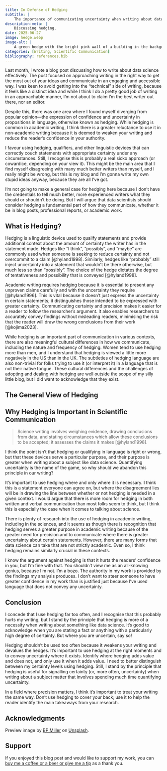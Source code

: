 ```yaml
---
title: In Defense of Hedging
subtitle: |
    The importance of communicating uncertainty when writing about data science.
description-meta: |
    Discussing hedging.
date: 2025-06-27
image: hedge.webp
image-alt: |
    A green hedge with the bright pink wall of a building in the background.
categories: [Writing, Scientific Communication]
bibliography: references.bib
---
```


Last month, I wrote a blog post discussing how to write about data science effectively. The post focused on approaching writing in the right way to get the most out of your ideas and communicate in an engaging and accessible way. I was keen to avoid getting into the "technical" side of writing, because it feels like a distinct idea and while I think I do a pretty good job of writing in an approachable manner, I'm not about to claim I'm the best writer out there, nor an editor.

Despite this, there was one area where I found myself diverging from popular opinion—the expression of confidence and uncertainty in propositions in language, otherwise known as hedging. While hedging is common in academic writing, I think there is a greater reluctance to use it in non-academic writing because it is deemed to weaken your writing and reduce the reader's confidence in your authority.

I favour using hedging, qualifiers, and other linguistic devices that can correctly couch statements with appropriate certainty under any circumstances. Still, I recognise this is probably a real sicko approach (or cowardice, depending on your view it). This might be the main area that I find myself disagreeing with many much better writers than myself, and I really might be wrong, but this is my blog and I'm gonna write my own stupid ideas anyway, because they are all I've got.

I'm not going to make a general case for hedging here because I don't have the credentials to tell much better, more experienced writers what they should or shouldn't be doing. But I will argue that data scientists should consider hedging a fundamental part of how they communicate, whether it be in blog posts, professional reports, or academic work.

## What is Hedging?

Hedging is a linguistic device used to qualify statements and provide additional context about the amount of certainty the writer has in the statement made. Hedges like "I think", "possibly", and "maybe" are commonly used when someone is seeking to reduce certainty and not overcommit to a claim [@hyland1998]. Similarly, hedges like "probably" still inject uncertainty into a statement that wouldn't be there otherwise, but much less so than "possibly". The choice of the hedge dictates the degree of tentativeness and possibility that is conveyed [@hyland1998].

Academic writing requires hedging because it is essential to present any unproven claims carefully and with the uncertainty they require [@hyland1996]. This is vital because it doesn't just express the uncertainty in certain statements; it distinguishes those intended to be expressed with greater certainty. Communicating certainty and precision makes it easier for a reader to follow the researcher's argument. It also enables researchers to accurately convey findings without misleading readers, minimising the risk that the reader will draw the wrong conclusions from their work [@kojima2023].

While hedging is an important part of communication in various contexts, there are also meaningful cultural differences in how we communicate, including the nature and frequency of hedging. Women tend to use hedging more than men, and I understand that hedging is viewed a little more negatively in the US than in the UK. The subtleties of hedging language are also non-trivial for folks trying to use it (or interpret it) in a language that is not their native tongue. These cultural differences and the challenges of adopting and dealing with hedging are well outside the scope of my silly little blog, but I did want to acknowledge that they exist.

## The General View of Hedging

## Why Hedging is Important in Scientific Communication

> Science writing involves weighing evidence, drawing conclusions from data, and stating circumstances which allow these conclusions to be accepted; it assesses the claims it makes [@hyland1998].

I think the point isn't that hedging or qualifying in language is right or wrong, but that these devices serve a particular purpose, and their purpose is greater when writing about a subject like data science. Quantifying uncertainty is the name of the game, so why should we abandon this principle in our writing?

It's important to use hedging where and only where it is necessary. I think this is a statement everyone can agree on, but where the disagreement lies will be in drawing the line between whether or not hedging is needed in a given context. I would argue that there is more room for hedging in both written and verbal communication than most folks seem to think, but I think this is especially the case when it comes to talking about science.

There is plenty of research into the use of hedging in academic writing, including in the sciences, and it seems as though there is recognition that hedging serves a greater purpose in academic writing because of the greater need for precision and to communicate where there is greater uncertainty about certain statements. However, there are many forms that data science can take that are not strictly academic. Even so, I think hedging remains similarly crucial in these contexts.

I know the argument against hedging is that it hurts the readers' confidence in you, but I'm fine with that. You shouldn't view me as an all-knowing genius, because I'm not. I'm a bozo. The authority in my work is provided by the findings my analysis produces. I don't want to steer someone to have greater confidence in my work than is justified just because I've used language that does not convey any uncertainty.

## Conclusion

I concede that I use hedging far too often, and I recognise that this probably hurts my writing, but I stand by the principle that hedging is more of a necessity when writing about something like data science. It's good to acknowledge when you are stating a fact or anything with a particularly high degree of certainty. But where you are uncertain, say so!

Hedging shouldn't be used too often because it weakens your writing and devalues the hedges. It's important to use hedging at the right moments and to convey uncertainty where it exists. Identify where hedging adds value and does not, and only use it when it adds value. I need to better distinguish between my certainty levels using hedging. Still, I stand by the principle that hedging is useful for signalling certainty (or, more often, uncertainty) when writing about a subject matter that involves spending much time quantifying uncertainty.

In a field where precision matters, I think it's important to treat your writing the same way. Don't use hedging to cover your back; use it to help the reader identify the main takeaways from your research.

## Acknowledgments {.appendix}

Preview image by [BP Miller](https://unsplash.com/@bp_miller) on [Unsplash](https://unsplash.com/photos/green-grass-beside-red-wall-TuQJ2Muj5sk).

## Support {.appendix}

If you enjoyed this blog post and would like to support my work, you can [buy me a coffee or a beer or give me a tip](https://www.buymeacoffee.com/paulj1989) as a thank you.
